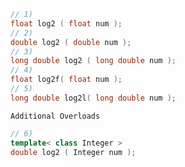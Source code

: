 ```cpp
// 1)
float log2 ( float num );
// 2)
double log2 ( double num );
// 3)
long double log2 ( long double num );
// 4)
float log2f( float num );
// 5)
long double log2l( long double num );
```

`Additional Overloads`

```cpp
// 6)
template< class Integer >
double log2 ( Integer num );
```